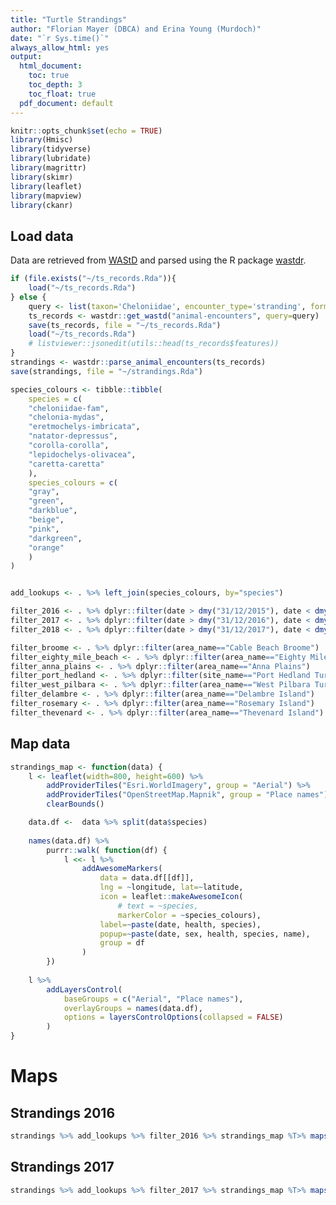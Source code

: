 ```yaml
---
title: "Turtle Strandings"
author: "Florian Mayer (DBCA) and Erina Young (Murdoch)"
date: "`r Sys.time()`"
always_allow_html: yes
output:
  html_document:
    toc: true
    toc_depth: 3
    toc_float: true
  pdf_document: default
---
```


```r
knitr::opts_chunk$set(echo = TRUE)
library(Hmisc)
library(tidyverse)
library(lubridate)
library(magrittr)
library(skimr)
library(leaflet)
library(mapview)
library(ckanr)
```


## Load data
Data are retrieved from [WAStD](https://strandings.dpaw.wa.gov.au/) and parsed
using the R package [wastdr](https://parksandwildlife.github.io/wastdr/).

```r
if (file.exists("~/ts_records.Rda")){
    load("~/ts_records.Rda")
} else {
    query <- list(taxon='Cheloniidae', encounter_type='stranding', format='json')
    ts_records <- wastdr::get_wastd("animal-encounters", query=query)
    save(ts_records, file = "~/ts_records.Rda")
    load("~/ts_records.Rda")
    # listviewer::jsonedit(utils::head(ts_records$features))
}
strandings <- wastdr::parse_animal_encounters(ts_records)
save(strandings, file = "~/strandings.Rda")
```


```r
species_colours <- tibble::tibble(
    species = c(
    "cheloniidae-fam",
    "chelonia-mydas",
    "eretmochelys-imbricata",
    "natator-depressus",
    "corolla-corolla",
    "lepidochelys-olivacea",
    "caretta-caretta"    
    ),
    species_colours = c(
    "gray",
    "green",
    "darkblue",
    "beige",
    "pink",
    "darkgreen",
    "orange"
    )
)


add_lookups <- . %>% left_join(species_colours, by="species")

filter_2016 <- . %>% dplyr::filter(date > dmy("31/12/2015"), date < dmy("01/01/2017"))
filter_2017 <- . %>% dplyr::filter(date > dmy("31/12/2016"), date < dmy("01/01/2018"))
filter_2018 <- . %>% dplyr::filter(date > dmy("31/12/2017"), date < dmy("01/01/2019"))

filter_broome <- . %>% dplyr::filter(area_name=="Cable Beach Broome")
filter_eighty_mile_beach <- . %>% dplyr::filter(area_name=="Eighty Mile Beach Caravan Park")
filter_anna_plains <- . %>% dplyr::filter(area_name=="Anna Plains")
filter_port_hedland <- . %>% dplyr::filter(site_name=="Port Hedland Turtle Nesting Beaches")
filter_west_pilbara <- . %>% dplyr::filter(area_name=="West Pilbara Turtle Program beaches Wickam")
filter_delambre <- . %>% dplyr::filter(area_name=="Delambre Island")
filter_rosemary <- . %>% dplyr::filter(area_name=="Rosemary Island")
filter_thevenard <- . %>% dplyr::filter(area_name=="Thevenard Island")
```

## Map data

```r
strandings_map <- function(data) {
    l <- leaflet(width=800, height=600) %>% 
        addProviderTiles("Esri.WorldImagery", group = "Aerial") %>%
        addProviderTiles("OpenStreetMap.Mapnik", group = "Place names") %>%
        clearBounds()

    data.df <-  data %>% split(data$species)
    
    names(data.df) %>%
        purrr::walk( function(df) {
            l <<- l %>%
                addAwesomeMarkers(
                    data = data.df[[df]],
                    lng = ~longitude, lat=~latitude,
                    icon = leaflet::makeAwesomeIcon(
                        # text = ~species,
                        markerColor = ~species_colours),
                    label=~paste(date, health, species),
                    popup=~paste(date, sex, health, species, name),
                    group = df
                )
        })
    
    l %>%
        addLayersControl(
            baseGroups = c("Aerial", "Place names"),
            overlayGroups = names(data.df),
            options = layersControlOptions(collapsed = FALSE)
        )
}
```

# Maps

## Strandings 2016

```r
strandings %>% add_lookups %>% filter_2016 %>% strandings_map %T>% mapshot(., file = "strandings_2016.png")
```

## Strandings 2017

```r
strandings %>% add_lookups %>% filter_2017 %>% strandings_map %T>% mapshot(., file = "strandings_2017.png")
```
